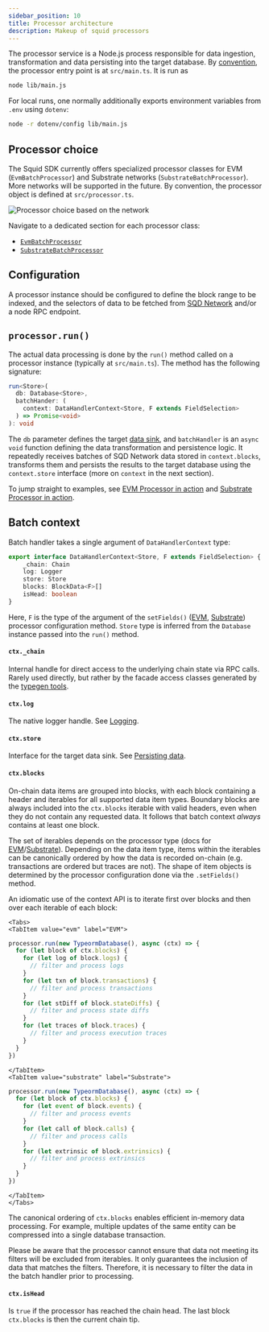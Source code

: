 ```yaml
---
sidebar_position: 10
title: Processor architecture
description: Makeup of squid processors
---
```



The processor service is a Node.js process responsible for data ingestion, transformation and data persisting into the target database. By [convention](/sdk/how-to-start/layout), the processor entry point is at `src/main.ts`. It is run as
```bash
node lib/main.js
```

For local runs, one normally additionally exports environment variables from `.env` using `dotenv`:
```bash
node -r dotenv/config lib/main.js
```

## Processor choice

The Squid SDK currently offers specialized processor classes for EVM (`EvmBatchProcessor`) and Substrate networks (`SubstrateBatchProcessor`). More networks will be supported in the future. By convention, the processor object is defined at `src/processor.ts`.

![Processor choice based on the network](</img/network-choice.png>)

Navigate to a dedicated section for each processor class:

- [`EvmBatchProcessor`](/sdk/reference/processors/evm-batch)
- [`SubstrateBatchProcessor`](/sdk/reference/processors/substrate-batch)

## Configuration

A processor instance should be configured to define the block range to be indexed, and the selectors of data to be fetched from [SQD Network](/subsquid-network) and/or a node RPC endpoint.

## `processor.run()`

The actual data processing is done by the `run()` method called on a processor instance (typically at `src/main.ts`). The method has the following signature:

```ts
run<Store>(
  db: Database<Store>,
  batchHander: (
    context: DataHandlerContext<Store, F extends FieldSelection>
  ) => Promise<void>
): void
```

The `db` parameter defines the target [data sink](/sdk/resources/persisting-data), and `batchHandler` is an `async` `void` function defining the data transformation and persistence logic. It repeatedly receives batches of SQD Network data stored in `context.blocks`, transforms them and persists the results to the target database using the `context.store` interface (more on `context` in the next section).

To jump straight to examples, see [EVM Processor in action](/sdk/tutorials/batch-processor-in-action) and [Substrate Processor in action](/sdk/tutorials/batch-processor-in-action).

## Batch context

Batch handler takes a single argument of `DataHandlerContext` type:
```ts
export interface DataHandlerContext<Store, F extends FieldSelection> {
    _chain: Chain
    log: Logger
    store: Store
    blocks: BlockData<F>[]
    isHead: boolean
}
```

Here, `F` is the type of the argument of the `setFields()` ([EVM](/sdk/reference/processors/evm-batch/field-selection), [Substrate](/sdk/reference/processors/substrate-batch/field-selection)) processor configuration method. `Store` type is inferred from the `Database` instance passed into the `run()` method.

#### `ctx._chain`

Internal handle for direct access to the underlying chain state via RPC calls. Rarely used directly, but rather by the facade access classes generated by the [typegen tools](/glossary/#typegen).

#### `ctx.log`

The native logger handle. See [Logging](/sdk/reference/logger).

#### `ctx.store`

Interface for the target data sink. See [Persisting data](/sdk/resources/persisting-data).

#### `ctx.blocks`

On-chain data items are grouped into blocks, with each block containing a header and iterables for all supported data item types. Boundary blocks are always included into the `ctx.blocks` iterable with valid headers, even when they do not contain any requested data. It follows that batch context _always_ contains at least one block.

The set of iterables depends on the processor type (docs for [EVM](/sdk/reference/processors/evm-batch/context-interfaces)/[Substrate](/sdk/reference/processors/substrate-batch/context-interfaces)). Depending on the data item type, items within the iterables can be canonically ordered by how the data is recorded on-chain (e.g. transactions are ordered but traces are not). The shape of item objects is determined by the processor configuration done via the `.setFields()` method.

An idiomatic use of the context API is to iterate first over blocks and then over each iterable of each block:

```mdx-code-block
<Tabs>
<TabItem value="evm" label="EVM">
```

```ts
processor.run(new TypeormDatabase(), async (ctx) => {
  for (let block of ctx.blocks) {
    for (let log of block.logs) {
      // filter and process logs
    }
    for (let txn of block.transactions) {
      // filter and process transactions
    }
    for (let stDiff of block.stateDiffs) {
      // filter and process state diffs
    }
    for (let traces of block.traces) {
      // filter and process execution traces
    }
  }
})
```

```mdx-code-block
</TabItem>
<TabItem value="substrate" label="Substrate">
```

```ts
processor.run(new TypeormDatabase(), async (ctx) => {
  for (let block of ctx.blocks) {
    for (let event of block.events) {
      // filter and process events
    }
    for (let call of block.calls) {
      // filter and process calls
    }
    for (let extrinsic of block.extrinsics) {
      // filter and process extrinsics
    }
  }
})
```

```mdx-code-block
</TabItem>
</Tabs>
```

The canonical ordering of `ctx.blocks` enables efficient in-memory data processing. For example, multiple updates of the same entity can be compressed into a single database transaction.

Please be aware that the processor cannot ensure that data not meeting its filters will be excluded from iterables. It only guarantees the inclusion of data that matches the filters. Therefore, it is necessary to filter the data in the batch handler prior to processing.

#### `ctx.isHead`

Is `true` if the processor has reached the chain head. The last block `ctx.blocks` is then the current chain tip.
